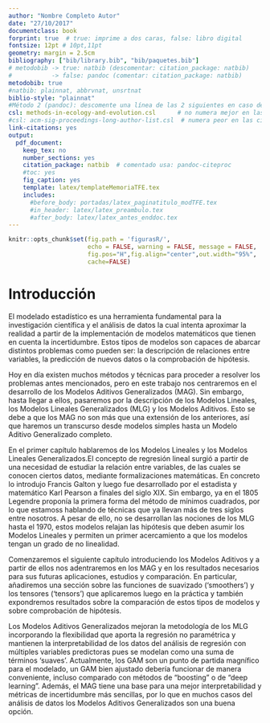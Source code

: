 ```yaml
---
author: "Nombre Completo Autor"
date: "27/10/2017"
documentclass: book
forprint: true  # true: imprime a dos caras, false: libro digital
fontsize: 12pt # 10pt,11pt
geometry: margin = 2.5cm 
bibliography: ["bib/library.bib", "bib/paquetes.bib"]
# metodobib -> true: natbib (descomentar: citation_package: natbib) 
#           -> false: pandoc (comentar: citation_package: natbib)
metodobib: true
#natbib: plainnat, abbrvnat, unsrtnat
biblio-style: "plainnat"
#Método 2 (pandoc): descomente una línea de las 2 siguientes en caso de usarlo
csl: methods-in-ecology-and-evolution.csl      # no numera mejor en las citas
#csl: acm-sig-proceedings-long-author-list.csl  # numera peor en las citas
link-citations: yes
output: 
  pdf_document:
    keep_tex: no
    number_sections: yes
    citation_package: natbib  # comentado usa: pandoc-citeproc
    #toc: yes
    fig_caption: yes
    template: latex/templateMemoriaTFE.tex
    includes:
      #before_body: portadas/latex_paginatitulo_modTFE.tex
      #in_header: latex/latex_preambulo.tex
      #after_body: latex/latex_antes_enddoc.tex
---
```


```r
knitr::opts_chunk$set(fig.path = 'figurasR/',
                      echo = FALSE, warning = FALSE, message = FALSE,
                      fig.pos="H",fig.align="center",out.width="95%",
                      cache=FALSE)

```

<!-- \setcounter{chapter}{2} -->

<!-- \setcounter{chapter}{2} escribir 2 para capítulo 3  -->

<!-- \pagenumbering{arabic} -->

```{=tex}
\ifdefined\ifprincipal
\else
\setlength{\parindent}{1em}
\pagestyle{fancy}
\setcounter{tocdepth}{4}
\tableofcontents
```
<!-- \nocite{*} -->

\fi

```{=tex}
\ifdefined\ifdoblecara
\fancyhead{}{}
\fancyhead[LE,RO]{\scriptsize\rightmark}
\fancyfoot[LO,RE]{\scriptsize\slshape \leftmark}
\fancyfoot[C]{}
\fancyfoot[LE,RO]{\footnotesize\thepage}
\else
\fancyhead{}{}
\fancyhead[RO]{\scriptsize\rightmark}
\fancyfoot[LO]{\scriptsize\slshape \leftmark}
\fancyfoot[C]{}
\fancyfoot[RO]{\footnotesize\thepage}
\fi
\renewcommand{\headrulewidth}{0.4pt}
\renewcommand{\footrulewidth}{0.4pt}
```
# Introducción 

  El modelado estadístico es una herramienta fundamental para la investigación científica y el análisis de datos la cual intenta aproximar la realidad a partir de la implementación de modelos matemáticos que tienen en cuenta la incertidumbre. Estos tipos de modelos son capaces de abarcar distintos problemas como pueden ser: la descripción de relaciones entre variables, la predicción de nuevos datos o la comprobación de hipótesis. 

   Hoy en día existen muchos métodos y técnicas para proceder a resolver los problemas antes mencionados, pero en este trabajo nos centraremos en el desarrollo de los Modelos Aditivos Generalizados (MAG). Sin embargo, hasta llegar a ellos, pasaremos por la descripción de los Modelos Lineales, los Modelos Lineales Generalizados (MLG) y los Modelos Aditivos. Esto se debe a que los MAG no son más que una extensión de los anteriores, así que haremos un transcurso desde modelos simples hasta un Modelo Aditivo Generalizado completo.
   
   En el primer capítulo hablaremos de los Modelos Lineales y los Modelos Lineales Generalizados.El concepto de regresión lineal surgió a partir de una necesidad de estudiar la relación entre variables, de las cuales se conocen ciertos datos, mediante formalizaciones matemáticas. En concreto lo introdujo Francis Galton y luego fue desarrollado por el estadista y matemático Karl Pearson a finales del siglo XIX. Sin embargo, ya en el 1805 Legendre proponía la primera forma del método de mínimos cuadrados, por lo que estamoss hablando de técnicas que ya llevan más de tres siglos entre nosotros. A pesar de ello, no se desarrollan las nociones de los MLG hasta el 1970, estos modelos relajan las hipótesis que deben asumir los Modelos Lineales y permiten un primer acercamiento a que los modelos tengan un grado de no linealidad.
   
  Comenzaremos el siguiente capítulo introduciendo los Modelos Aditivos y a partir de ellos nos adentraremos en los MAG y en los resultados necesarios para sus futuras aplicaciones, estudios y comparación. En particular, añadiremos una sección sobre las funciones de suavizado ('smoothers') y los tensores ('tensors') que aplicaremos luego en la práctica y también expondremos resultados sobre la comparación de estos tipos de modelos y sobre comprobación de hipótesis. 
  
  Los Modelos Aditivos Generalizados mejoran la metodología de los MLG incorporando la flexibilidad que aporta la regresión no paramétrica y mantienen la interpretabilidad de los datos del análisis de regresión con múltiples variables predictoras pues se modelan como una suma de términos 'suaves'. Actualmente, los GAM son un punto de partida magnífico para el modelado, un GAM bien ajustado debería funcionar de manera conveniente, incluso comparado con métodos de "boosting" o de "deep learning". Además, el MAG tiene una base para una mejor interpretabilidad y métricas de incertidumbre más sencillas, por lo que en muchos casos del análisis de datos los Modelos Aditivos Generalizados son una buena opción.
